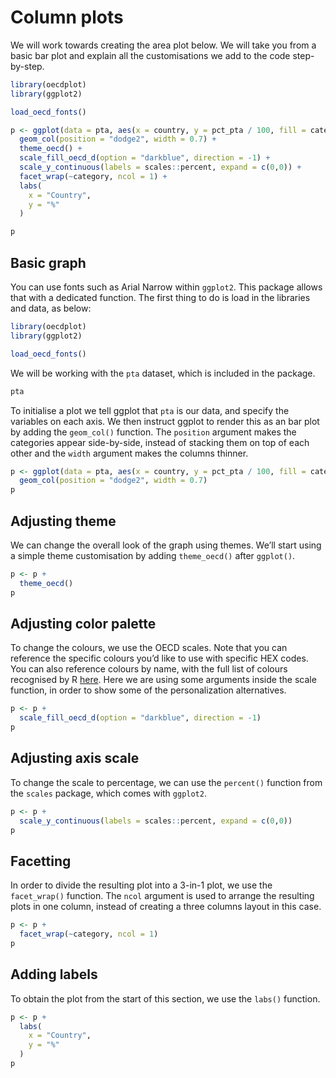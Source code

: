 # Column plots

We will work towards creating the area plot below. We will take you from a basic bar plot and explain all the customisations we add to the code step-by-step.

```r
library(oecdplot)
library(ggplot2)

load_oecd_fonts()

p <- ggplot(data = pta, aes(x = country, y = pct_pta / 100, fill = category)) +
  geom_col(position = "dodge2", width = 0.7) +
  theme_oecd() +
  scale_fill_oecd_d(option = "darkblue", direction = -1) +
  scale_y_continuous(labels = scales::percent, expand = c(0,0)) +
  facet_wrap(~category, ncol = 1) +
  labs(
    x = "Country",
    y = "%"
  )

p
```

## Basic graph

You can use fonts such as Arial Narrow within `ggplot2`. This package allows that with a dedicated function. The first thing to do is load in the libraries and data, as below:

```r
library(oecdplot)
library(ggplot2)

load_oecd_fonts()
```

We will be working with the `pta` dataset, which is included in the package.

```r
pta
```

To initialise a plot we tell ggplot that `pta` is our data, and specify the variables on each axis. We then instruct ggplot to render this as an bar plot by adding the `geom_col()` function. The `position` argument makes the categories appear side-by-side, instead of stacking them on top of each other and the `width` argument makes the columns thinner.

```r
p <- ggplot(data = pta, aes(x = country, y = pct_pta / 100, fill = category)) +
  geom_col(position = "dodge2", width = 0.7)
p
```

## Adjusting theme

We can change the overall look of the graph using themes. We'll start using a simple theme customisation by adding `theme_oecd() ` after `ggplot()`.

```r
p <- p +
  theme_oecd()
p
```

## Adjusting color palette

To change the colours, we use the OECD scales. Note that you can reference the specific colours you'd like to use with specific HEX codes. You can also reference colours by name, with the full list of colours recognised by R [here](http://www.stat.columbia.edu/~tzheng/files/Rcolor.pdf). Here we are using some arguments inside the scale function, in order to show some of the personalization alternatives.

```r
p <- p +
  scale_fill_oecd_d(option = "darkblue", direction = -1)
p
```

## Adjusting axis scale

To change the scale to percentage, we can use the `percent()` function from the `scales` package, which comes with `ggplot2`.

```r
p <- p +
  scale_y_continuous(labels = scales::percent, expand = c(0,0))
p
```

## Facetting

In order to divide the resulting plot into a 3-in-1 plot, we use the
`facet_wrap()` function. The `ncol` argument is used to arrange the resulting
plots in one column, instead of creating a three columns layout in this case.

```r
p <- p +
  facet_wrap(~category, ncol = 1)
p
```

## Adding labels

To obtain the plot from the start of this section, we use the `labs()` function.

```r
p <- p +
  labs(
    x = "Country",
    y = "%"
  )
p
```
